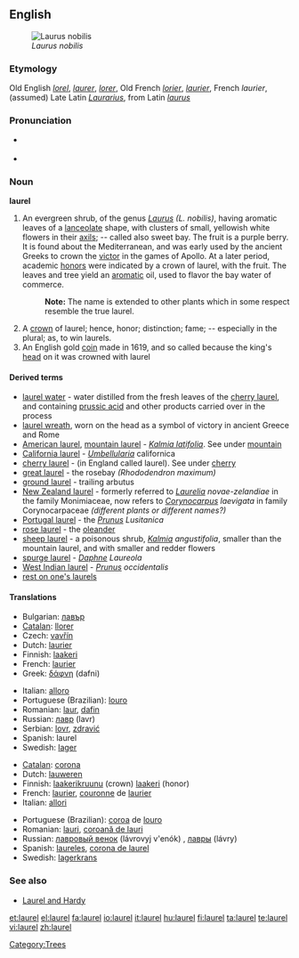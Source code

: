 {{also|Laurel}}
==English==
{{wikipedia}}
[[Image:Laurier.jpg|thumb|''Laurus nobilis'']]

===Etymology===
Old English ''[[lorel]]'', ''[[laurer]]'', ''[[lorer]]'', Old French ''[[lorier]]'', ''[[laurier]]'', French ''laurier'', (assumed) Late Latin ''[[Laurarius]]'', from Latin ''[[laurus]]''

===Pronunciation===
* {{a|UK}} {{IPA|/ˈlɒɹ.əl/|/ˈlɔːɹ.əl/}}
*: {{rhymes|ɒrəl}}
* {{a|US}} {{IPA|/ˈlɔɹ.əl/}}
*: {{audio|en-us-laurel.ogg|Audio (US)}}

===Noun===
'''laurel'''

# An evergreen shrub, of the genus ''[[Laurus]] (L. nobilis)'', having aromatic leaves of a [[lanceolate]] shape, with clusters of small, yellowish white flowers in their [[axils]]; -- called also sweet bay. The fruit is a purple berry. It is found about the Mediterranean, and was early used by the ancient Greeks to crown the [[victor]] in the games of Apollo. At a later period, academic [[honor]]s were indicated by a crown of laurel, with the fruit. The leaves and tree yield an [[aromatic]] oil, used to flavor the bay water of commerce.
#: '''Note:''' The name is extended to other plants which in some respect resemble the true laurel.
# A [[crown]] of laurel; hence, honor; distinction; fame; -- especially in the plural; as, to win laurels.
# An English gold [[coin]] made in 1619, and so called because the king's [[head]] on it was crowned with laurel

====Derived terms====
* [[laurel water]] - water distilled from the fresh leaves of the [[cherry laurel]], and containing [[prussic acid]] and other products carried over in the process
* [[laurel wreath]], worn on the head as a symbol of victory in ancient Greece and Rome
* [[American laurel]], [[mountain laurel]] - ''[[Kalmia latifolia]]''. See under [[mountain]]
* [[California laurel]] - ''[[Umbellularia]]'' californica
* [[cherry laurel]] - (in England called laurel). See under [[cherry]]
* [[great laurel]] - the rosebay ''(Rhododendron maximum)''
* [[ground laurel]] - trailing arbutus
* [[New Zealand laurel]] - formerly referred to ''[[Laurelia]] novae-zelandiae'' in the family Monimiaceae, now refers to ''[[Corynocarpus]] laevigata'' in family Corynocarpaceae ''(different plants or different names?)''
* [[Portugal laurel]] - the ''[[Prunus]] Lusitanica''
* [[rose laurel]] - the [[oleander]]
* [[sheep laurel]] - a poisonous shrub, ''[[Kalmia]] angustifolia'', smaller than the mountain laurel, and with smaller and redder flowers
* [[spurge laurel]] - ''[[Daphne]] Laureola''
* [[West Indian laurel]] - ''[[Prunus]] occidentalis''
* [[rest on one's laurels]]

====Translations====
{{trans-top|An evergreen shrub, of the genus ''Laurus''}}
* Bulgarian: [[лавър]] {{m}}
* [[Catalan]]: [[llorer]] {{m}}
* Czech: [[vavřín]] {{m}}
* Dutch: [[laurier]] {{m}}
* Finnish: [[laakeri]]
* French: [[laurier]] {{m}}
* Greek: [[δάφνη]] (dafni)
{{trans-mid}}
* Italian: [[alloro]] {{m}}
* Portuguese (Brazilian): [[louro]] {{m}}
* Romanian: [[laur]], [[dafin]]
* Russian: [[лавр]] (lavr) {{m}}
* Serbian: [[lovr]], [[zdravić]]
* Spanish: laurel {{m}}
* Swedish: [[lager]]
{{trans-bottom}}

{{trans-top|A crown of laurel}}
* [[Catalan]]: [[corona]]
* Dutch: [[lauweren]] {{p}}
* Finnish: [[laakerikruunu]] (crown) [[laakeri]] (honor)
* French: [[laurier]], [[couronne]] de [[laurier]]
* Italian: [[allori]] {{m|p}}
{{trans-mid}}
* Portuguese (Brazilian): [[coroa]] de [[louro]]
* Romanian: [[lauri]], [[coroană de lauri]]
* Russian: [[лавровый венок]] (lávrovyj v'enók) {{m}}, [[лавры]] (lávry) {{p}}
* Spanish: [[laureles]], [[corona de laurel]]
* Swedish: [[lagerkrans]]
{{trans-bottom}}

===See also===
* [[Laurel and Hardy]]

[[Category:Trees]]

[[et:laurel]]
[[el:laurel]]
[[fa:laurel]]
[[io:laurel]]
[[it:laurel]]
[[hu:laurel]]
[[fi:laurel]]
[[ta:laurel]]
[[te:laurel]]
[[vi:laurel]]
[[zh:laurel]]
